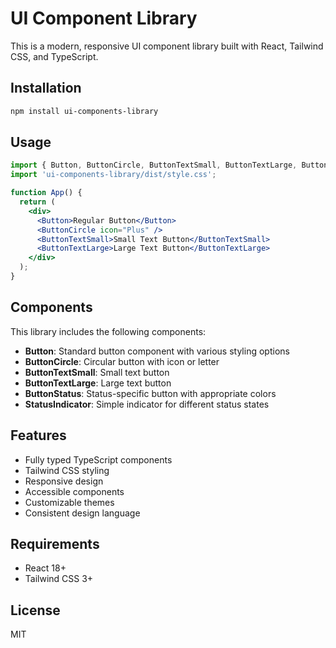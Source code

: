 

<Meta title="Introduction" />

# UI Component Library

This is a modern, responsive UI component library built with React, Tailwind CSS, and TypeScript.

## Installation

```bash
npm install ui-components-library
```

## Usage

```jsx
import { Button, ButtonCircle, ButtonTextSmall, ButtonTextLarge, ButtonStatus } from 'ui-components-library';
import 'ui-components-library/dist/style.css';

function App() {
  return (
    <div>
      <Button>Regular Button</Button>
      <ButtonCircle icon="Plus" />
      <ButtonTextSmall>Small Text Button</ButtonTextSmall>
      <ButtonTextLarge>Large Text Button</ButtonTextLarge>
    </div>
  );
}
```

## Components

This library includes the following components:

- **Button**: Standard button component with various styling options
- **ButtonCircle**: Circular button with icon or letter
- **ButtonTextSmall**: Small text button
- **ButtonTextLarge**: Large text button
- **ButtonStatus**: Status-specific button with appropriate colors
- **StatusIndicator**: Simple indicator for different status states

## Features

- Fully typed TypeScript components
- Tailwind CSS styling
- Responsive design
- Accessible components
- Customizable themes
- Consistent design language

## Requirements

- React 18+
- Tailwind CSS 3+

## License

MIT
